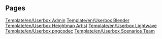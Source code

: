 
== Pages ==
[[Template/en/Userbox Admin]]
[[Template/en/Userbox Blender]]
[[Template/en/Userbox Heightmap Artist]]
[[Template/en/Userbox Lightwave]]
[[Template/en/Userbox pngcodec]]
[[Template/en/Userbox Scenarios Team]]
